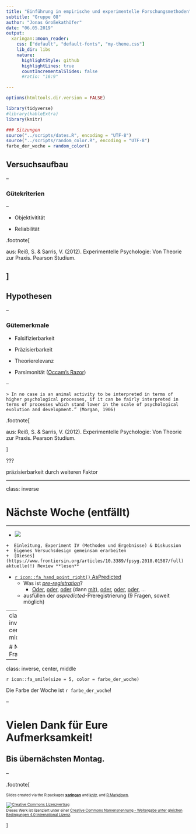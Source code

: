 ```yaml
---
title: "Einführung in empirische und experimentelle Forschungsmethoden"
subtitle: "Gruppe 08"
author: "Jonas Großekathöfer"
date: "06.05.2019"
output:
  xaringan::moon_reader:
    css: ["default", "default-fonts", "my-theme.css"]
    lib_dir: libs
    nature:
      highlightStyle: github
      highlightLines: true
      countIncrementalSlides: false
      #ratio: "16:9"

---
```


```r
options(htmltools.dir.version = FALSE)

library(tidyverse)
#library(kableExtra)
library(knitr)

### Sitzungen
source("../scripts/dates.R", encoding = "UTF-8")
source("../scripts/random_color.R", encoding = "UTF-8")
farbe_der_woche = random_color()

```

## Versuchsaufbau

--

### Gütekriterien

--

+ Objektivitität

+ Reliabilität

.footnote[

aus: Reiß, S. & Sarris, V. (2012). Experimentelle Psychologie: Von Theorie zur Praxis. Pearson Studium.

]
---

## Hypothesen

--

### Gütemerkmale

+   Falsifizierbarkeit

+   Präzisierbarkeit

+   Theorierelevanz

+   Parsimonität ([Occam's Razor](https://de.wikipedia.org/wiki/Ockhams_Rasiermesser))

--

    > In no case is an animal activity to be interpreted in terms of higher psychological processes, if it can be fairly interpreted in terms of processes which stand lower in the scale of psychological evolution and development.” (Morgan, 1906)


.footnote[

aus: Reiß, S. & Sarris, V. (2012). Experimentelle Psychologie: Von Theorie zur Praxis. Pearson Studium.

]

???

präzisierbarkeit durch weiteren Faktor

---

class: inverse

# Nächste Woche (entfällt)

 ---

+    ![](../slides/img/02_01_header-article.png)

    +  Einleitung, Experiment IV (Methoden und Ergebnisse) & Diskussion
    +  Eigenes Versuchsdesign gemeinsam erarbeiten
    +  [Dieses](https://www.frontiersin.org/articles/10.3389/fpsyg.2018.01587/full) aktuelle(!) Review **lesen**

+   [`r icon::fa_hand_point_right()` AsPredicted](https://www.aspredicted.org)
    +   Was ist [*pre-registration*](https://www.apa.org/science/about/psa/2015/08/pre-registration.aspx)?
        +   [Oder](https://www.nature.com/articles/s41562-016-0021), [oder](http://blogs.discovermagazine.com/neuroskeptic/2012/04/14/fixing-science-systems-and-politics), [oder](http://www.cogsci.nl/blog/miscellaneous/215-the-pros-and-cons-of-pre-registration-in-fundamental-research) (dann [mit](http://blogs.discovermagazine.com/neuroskeptic/2013/04/25/for-preregistration-in-fundamental-research/)), [oder](https://www.theguardian.com/science/head-quarters/2014/may/20/psychology-registration-revolution), [oder](https://www.theguardian.com/science/head-quarters/2017/may/09/from-protoscience-to-proper-science-the-path-ahead-for-reforming-psychology), [oder](http://lmgtfy.com/?s=d&q=preregistration+psychology), ...
    +   ausfüllen der *aspredicted*-Preregistrierung (9 Fragen, soweit möglich)

---
class: inverse, center, middle

# Noch Fragen?

---

class: inverse, center, middle

`r icon::fa_smile(size = 5, color = farbe_der_woche)`

Die Farbe der Woche ist `r farbe_der_woche`!

--

# Vielen Dank für Eure Aufmerksamkeit!


## Bis übernächsten Montag.

--

.footnote[

<font size="-2">Slides created via the R packages [**xaringan**](https://github.com/yihui/xaringan) and [knitr](http://yihui.name/knitr), and [R Markdown](https://rmarkdown.rstudio.com).

<a rel="license" href="http://creativecommons.org/licenses/by-sa/4.0/"><img alt="Creative Commons Lizenzvertrag" style="border-width:0" src="https://i.creativecommons.org/l/by-sa/4.0/88x31.png" /></a><br />Dieses Werk ist lizenziert unter einer <a rel="license" href="http://creativecommons.org/licenses/by-sa/4.0/">Creative Commons Namensnennung - Weitergabe unter gleichen Bedingungen 4.0 International Lizenz</a>.</font size>

]

